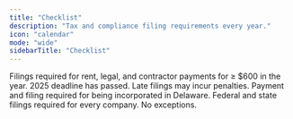 ```yaml
---
title: "Checklist"
description: "Tax and compliance filing requirements every year."
icon: "calendar"
mode: "wide"
sidebarTitle: "Checklist"
---
```


<Steps>
  <Step title="[Jan 31] Form 1099s" icon="calendar-xmark">
    Filings required for rent, legal, and contractor payments for ≥ $600 in the year.
    <Warning>2025 deadline has passed. Late filings may incur penalties.</Warning>
  </Step>

  <Step title="[Mar 01] Delaware franchise tax" icon="calendar-exclamation">
    Payment and filing required for being incorporated in Delaware.
  </Step>

  <Step title="[Apr 15] Income tax and R&D tax credits" icon="calendar-exclamation">
    Federal and state filings required for every company. No exceptions.
  </Step>
</Steps>